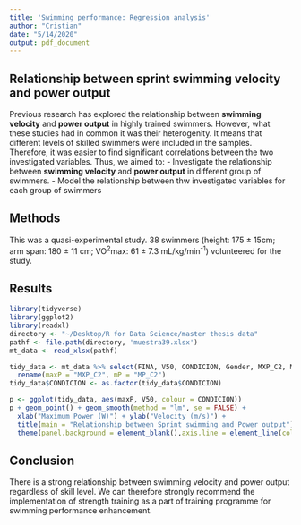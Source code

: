 ```yaml
---
title: 'Swimming performance: Regression analysis'
author: "Cristian"
date: "5/14/2020"
output: pdf_document
---
```

## Relationship between sprint swimming velocity and power output
Previous research has explored the relationship between **swimming velocity** and **power output** in highly trained swimmers. However, what these studies had in common  it was their heterogenity. It means that different levels of skilled swimmers were included in the samples. Therefore, it was easier to find significant correlations between the two investigated variables. Thus, we aimed to: 
- Investigate the relationship between **swimming velocity** and **power output** in different group of    swimmers.
- Model the relationship between thw investigated variables for each group of swimmers

## Methods
This was a quasi-experimental study. 38 swimmers (height: 175 ± 15cm; arm span: 180 ± 11 cm; VO^2^max: 61 ± 7.3 mL/kg/min^-1^) volunteered for the study.

## Results
```r
library(tidyverse)
library(ggplot2)
library(readxl)
directory <- "~/Desktop/R for Data Science/master thesis data"
pathf <- file.path(directory, 'muestra39.xlsx')
mt_data <- read_xlsx(pathf)

tidy_data <- mt_data %>% select(FINA, V50, CONDICION, Gender, MXP_C2, MP_C2) %>%
  rename(maxP = "MXP_C2", mP = "MP_C2")
tidy_data$CONDICION <- as.factor(tidy_data$CONDICION)

p <- ggplot(tidy_data, aes(maxP, V50, colour = CONDICION))
p + geom_point() + geom_smooth(method = "lm", se = FALSE) +
  xlab("Maximum Power (W)") + ylab("Velocity (m/s)") + 
  title(main = "Relationship between Sprint swimming and Power output") +
  theme(panel.background = element_blank(),axis.line = element_line(colour = "black"))
```

## Conclusion
There is a strong relationship between swimming velocity and power output regardless of skill level. We can therefore strongly recommend the implementation of strength training as a part of training programme for swimming performance enhancement.
